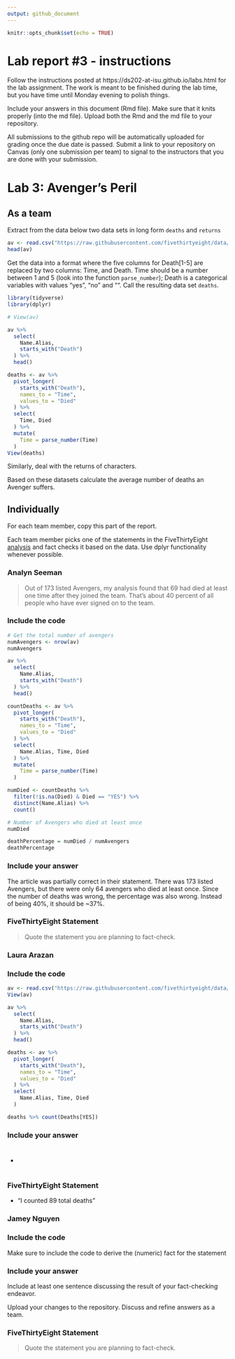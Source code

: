 ```yaml
---
output: github_document
---
```


<!-- README.md is generated from README.Rmd. Please edit the README.Rmd file -->


```r
knitr::opts_chunk$set(echo = TRUE)
```

# Lab report #3 - instructions

Follow the instructions posted at https://ds202-at-isu.github.io/labs.html for the lab assignment. The work is meant to be finished during the lab time, but you have time until Monday evening to polish things.

Include your answers in this document (Rmd file). Make sure that it knits properly (into the md file). Upload both the Rmd and the md file to your repository.  

All submissions to the github repo will be automatically uploaded for grading once the due date is passed.
Submit a link to your repository on Canvas (only one submission per team) to signal to the instructors that you are done with your submission.

# Lab 3: Avenger's Peril

## As a team

Extract from the data below two data sets in long form `deaths` and `returns`

```r
av <- read.csv("https://raw.githubusercontent.com/fivethirtyeight/data/master/avengers/avengers.csv", stringsAsFactors = FALSE)
head(av)
```

Get the data into a format where the five columns for Death[1-5] are replaced by two columns: Time, and Death. Time should be a number between 1 and 5 (look into the function `parse_number`); Death is a categorical variables with values "yes", "no" and "". Call the resulting data set `deaths`. 

```r
library(tidyverse)
library(dplyr)

# View(av)

av %>% 
  select(
    Name.Alias,
    starts_with("Death")
  ) %>% 
  head()

deaths <- av %>% 
  pivot_longer(
    starts_with("Death"),
    names_to = "Time",
    values_to = "Died"
  ) %>% 
  select(
    Time, Died
  ) %>%
  mutate(
    Time = parse_number(Time)
  )
View(deaths)

```

Similarly, deal with the returns of characters.

Based on these datasets calculate the average number of deaths an Avenger suffers. 

## Individually

For each team member, copy this part of the report. 

Each team member picks one of the statements in the FiveThirtyEight [analysis](https://fivethirtyeight.com/features/avengers-death-comics-age-of-ultron/) and fact checks it based on the data. Use dplyr functionality whenever possible.

### Analyn Seeman

> Out of 173 listed Avengers, my analysis found that 69 had died at least one time after they joined the team. That’s about 40 percent of all people who have ever signed on to the team.

### Include the code

```r

# Get the total number of avengers
numAvengers <- nrow(av)
numAvengers

av %>% 
  select(
    Name.Alias,
    starts_with("Death")
  ) %>% 
  head()

countDeaths <- av %>% 
  pivot_longer(
    starts_with("Death"),
    names_to = "Time",
    values_to = "Died"
  ) %>% 
  select(
    Name.Alias, Time, Died
  ) %>%
  mutate(
    Time = parse_number(Time)
  )

numDied <- countDeaths %>%
  filter(!is.na(Died) & Died == "YES") %>%  
  distinct(Name.Alias) %>%  
  count()  

# Number of Avengers who died at least once
numDied

deathPercentage = numDied / numAvengers
deathPercentage

```

### Include your answer
The article was partially correct in their statement. There was 173 listed Avengers, but there were only 64 avengers who died at least once. Since the number of deaths was wrong, the percentage was also wrong. Instead of being 40%, it should be ~37%.

### FiveThirtyEight Statement

> Quote the statement you are planning to fact-check.


### Laura Arazan

### Include the code
```r
av <- read.csv("https://raw.githubusercontent.com/fivethirtyeight/data/master/avengers/avengers.csv", stringsAsFactors = FALSE)
View(av)

av %>% 
  select(
    Name.Alias,
    starts_with("Death")
  ) %>% 
  head()

deaths <- av %>% 
  pivot_longer(
    starts_with("Death"),
    names_to = "Time",
    values_to = "Died"
  ) %>% 
  select(
    Name.Alias, Time, Died
  )

deaths %>% count(Deaths[YES])
```

### Include your answer

- #

### FiveThirtyEight Statement

- "I counted 89 total deaths"


### Jamey Nguyen

### Include the code

Make sure to include the code to derive the (numeric) fact for the statement

### Include your answer

Include at least one sentence discussing the result of your fact-checking endeavor.

Upload your changes to the repository. Discuss and refine answers as a team.

### FiveThirtyEight Statement

> Quote the statement you are planning to fact-check.
